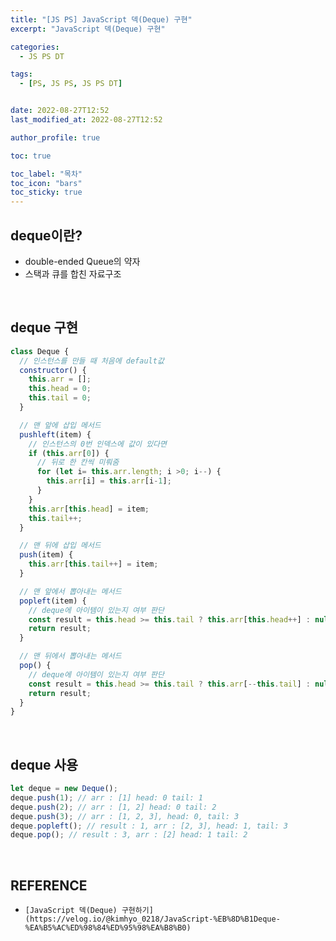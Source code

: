 ```yaml
---
title: "[JS PS] JavaScript 덱(Deque) 구현"
excerpt: "JavaScript 덱(Deque) 구현"

categories:
  - JS PS DT

tags:
  - [PS, JS PS, JS PS DT]


date: 2022-08-27T12:52
last_modified_at: 2022-08-27T12:52

author_profile: true

toc: true

toc_label: "목차"
toc_icon: "bars"
toc_sticky: true
---
```


## deque이란?

- double-ended Queue의 약자
- 스택과 큐를 합친 자료구조

<br />

## deque 구현

```js
class Deque {
  // 인스턴스를 만들 때 처음에 default값
  constructor() {
    this.arr = [];
    this.head = 0;
    this.tail = 0;
  }

  // 맨 앞에 삽입 메서드
  pushleft(item) {
    // 인스턴스의 0번 인덱스에 값이 있다면
    if (this.arr[0]) {
      // 뒤로 한 칸씩 미뤄줌
      for (let i= this.arr.length; i >0; i--) {
        this.arr[i] = this.arr[i-1];
      }
    }
    this.arr[this.head] = item;
    this.tail++;
  }

  // 맨 뒤에 삽입 메서드
  push(item) {
    this.arr[this.tail++] = item;
  }

  // 맨 앞에서 뽑아내는 메서드
  popleft(item) {
    // deque에 아이템이 있는지 여부 판단
    const result = this.head >= this.tail ? this.arr[this.head++] : null;
    return result;
  }

  // 맨 뒤에서 뽑아내는 메서드
  pop() {
    // deque에 아이템이 있는지 여부 판단
    const result = this.head >= this.tail ? this.arr[--this.tail] : null;
    return result;
  }
}
```

<br />

## deque 사용

```js
let deque = new Deque();
deque.push(1); // arr : [1] head: 0 tail: 1
deque.push(2); // arr : [1, 2] head: 0 tail: 2
deque.push(3); // arr : [1, 2, 3], head: 0, tail: 3
deque.popleft(); // result : 1, arr : [2, 3], head: 1, tail: 3
deque.pop(); // result : 3, arr : [2] head: 1 tail: 2

```

<br />

## REFERENCE

- `[JavaScript 덱(Deque) 구현하기](https://velog.io/@kimhyo_0218/JavaScript-%EB%8D%B1Deque-%EA%B5%AC%ED%98%84%ED%95%98%EA%B8%B0)`